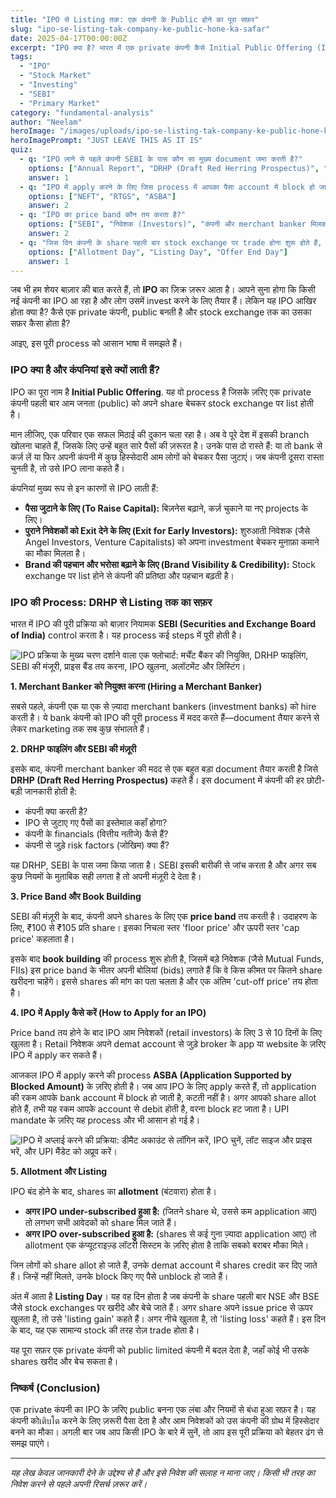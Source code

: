 ```yaml
---
title: "IPO से Listing तक: एक कंपनी के Public होने का पूरा सफ़र"
slug: "ipo-se-listing-tak-company-ke-public-hone-ka-safar"
date: 2025-04-17T00:00:00Z
excerpt: "IPO क्या है? भारत में एक private कंपनी कैसे Initial Public Offering (IPO) के ज़रिए stock exchange पर list होती है? जानिए पूरी process, DRHP से लेकर listing तक।"
tags:
  - "IPO"
  - "Stock Market"
  - "Investing"
  - "SEBI"
  - "Primary Market"
category: "fundamental-analysis"
author: "Neelam"
heroImage: "/images/uploads/ipo-se-listing-tak-company-ke-public-hone-ka-safar/hero-image.jpg"
heroImagePrompt: "JUST LEAVE THIS AS IT IS"
quiz:
  - q: "IPO लाने से पहले कंपनी SEBI के पास कौन सा मुख्य document जमा करती है?"
    options: ["Annual Report", "DRHP (Draft Red Herring Prospectus)", "Balance Sheet"]
    answer: 1
  - q: "IPO में apply करने के लिए जिस process में आपका पैसा account में block हो जाता है, उसे क्या कहते हैं?"
    options: ["NEFT", "RTGS", "ASBA"]
    answer: 2
  - q: "IPO का price band कौन तय करता है?"
    options: ["SEBI", "निवेशक (Investors)", "कंपनी और merchant banker मिलकर"]
    answer: 2
  - q: "जिस दिन कंपनी के share पहली बार stock exchange पर trade होना शुरू होते हैं, उसे क्या कहते हैं?"
    options: ["Allotment Day", "Listing Day", "Offer End Day"]
    answer: 1
---
```


जब भी हम शेयर बाज़ार की बात करते हैं, तो **IPO** का ज़िक्र ज़रूर आता है। आपने सुना होगा कि किसी नई कंपनी का IPO आ रहा है और लोग उसमें invest करने के लिए तैयार हैं। लेकिन यह IPO आखिर होता क्या है? कैसे एक private कंपनी, public बनती है और stock exchange तक का उसका सफ़र कैसा होता है?

आइए, इस पूरी process को आसान भाषा में समझते हैं।

### IPO क्या है और कंपनियां इसे क्यों लाती हैं?

IPO का पूरा नाम है **Initial Public Offering**. यह वो process है जिसके ज़रिए एक private कंपनी पहली बार आम जनता (public) को अपने share बेचकर stock exchange पर list होती है।

मान लीजिए, एक परिवार एक सफल मिठाई की दुकान चला रहा है। अब वे पूरे देश में इसकी branch खोलना चाहते हैं, जिसके लिए उन्हें बहुत सारे पैसों की ज़रूरत है। उनके पास दो रास्ते हैं: या तो bank से कर्ज़ लें या फिर अपनी कंपनी में कुछ हिस्सेदारी आम लोगों को बेचकर पैसा जुटाएं। जब कंपनी दूसरा रास्ता चुनती है, तो उसे IPO लाना कहते हैं।

कंपनियां मुख्य रूप से इन कारणों से IPO लाती हैं:
*   **पैसा जुटाने के लिए (To Raise Capital):** बिज़नेस बढ़ाने, कर्ज़ चुकाने या नए projects के लिए।
*   **पुराने निवेशकों को Exit देने के लिए (Exit for Early Investors):** शुरुआती निवेशक (जैसे Angel Investors, Venture Capitalists) को अपना investment बेचकर मुनाफ़ा कमाने का मौका मिलता है।
*   **Brand की पहचान और भरोसा बढ़ाने के लिए (Brand Visibility & Credibility):** Stock exchange पर list होने से कंपनी की प्रतिष्ठा और पहचान बढ़ती है।

### IPO की Process: DRHP से Listing तक का सफ़र

भारत में IPO की पूरी प्रक्रिया को बाज़ार नियामक **SEBI (Securities and Exchange Board of India)** control करता है। यह process कई steps में पूरी होती है।

![IPO प्रक्रिया के मुख्य चरण दर्शाने वाला एक फ्लोचार्ट: मर्चेंट बैंकर की नियुक्ति, DRHP फाइलिंग, SEBI की मंजूरी, प्राइस बैंड तय करना, IPO खुलना, अलॉटमेंट और लिस्टिंग।](/images/uploads/ipo-se-listing-tak-company-ke-public-hone-ka-safar/ipo-process-flowchart.png)

**1. Merchant Banker को नियुक्त करना (Hiring a Merchant Banker)**

सबसे पहले, कंपनी एक या एक से ज़्यादा merchant bankers (investment banks) को hire करती है। ये bank कंपनी को IPO की पूरी process में मदद करते हैं—document तैयार करने से लेकर marketing तक सब कुछ संभालते हैं।

**2. DRHP फाइलिंग और SEBI की मंज़ूरी**

इसके बाद, कंपनी merchant banker की मदद से एक बहुत बड़ा document तैयार करती है जिसे **DRHP (Draft Red Herring Prospectus)** कहते हैं। इस document में कंपनी की हर छोटी-बड़ी जानकारी होती है:
*   कंपनी क्या करती है?
*   IPO से जुटाए गए पैसों का इस्तेमाल कहाँ होगा?
*   कंपनी के financials (वित्तीय नतीजे) कैसे हैं?
*   कंपनी से जुड़े risk factors (जोखिम) क्या हैं?

यह DRHP, SEBI के पास जमा किया जाता है। SEBI इसकी बारीकी से जांच करता है और अगर सब कुछ नियमों के मुताबिक सही लगता है तो अपनी मंज़ूरी दे देता है।

**3. Price Band और Book Building**

SEBI की मंज़ूरी के बाद, कंपनी अपने shares के लिए एक **price band** तय करती है। उदाहरण के लिए, ₹100 से ₹105 प्रति share। इसका निचला स्तर 'floor price' और ऊपरी स्तर 'cap price' कहलाता है।

इसके बाद **book building** की process शुरू होती है, जिसमें बड़े निवेशक (जैसे Mutual Funds, FIIs) इस price band के भीतर अपनी बोलियां (bids) लगाते हैं कि वे किस कीमत पर कितने share खरीदना चाहेंगे। इससे shares की मांग का पता चलता है और एक अंतिम 'cut-off price' तय होता है।

**4. IPO में Apply कैसे करें (How to Apply for an IPO)**

Price band तय होने के बाद IPO आम निवेशकों (retail investors) के लिए 3 से 10 दिनों के लिए खुलता है। Retail निवेशक अपने demat account से जुड़े broker के app या website के ज़रिए IPO में apply कर सकते हैं।

आजकल IPO में apply करने की process **ASBA (Application Supported by Blocked Amount)** के ज़रिए होती है। जब आप IPO के लिए apply करते हैं, तो application की रकम आपके bank account में block हो जाती है, कटती नहीं है। अगर आपको share allot होते हैं, तभी यह रकम आपके account से debit होती है, वरना block हट जाता है। UPI mandate के ज़रिए यह process और भी आसान हो गई है।

![IPO में अप्लाई करने की प्रक्रिया: डीमैट अकाउंट से लॉगिन करें, IPO चुनें, लॉट साइज और प्राइस भरें, और UPI मैंडेट को अप्रूव करें।](/images/uploads/ipo-se-listing-tak-company-ke-public-hone-ka-safar/ipo-application-process.png)

**5. Allotment और Listing**

IPO बंद होने के बाद, shares का **allotment** (बंटवारा) होता है।

*   **अगर IPO under-subscribed हुआ है:** (जितने share थे, उससे कम application आए) तो लगभग सभी आवेदकों को share मिल जाते हैं।
*   **अगर IPO over-subscribed हुआ है:** (shares से कई गुना ज़्यादा application आए) तो allotment एक कंप्यूटराइज़्ड लॉटरी सिस्टम के ज़रिए होता है ताकि सबको बराबर मौका मिले।

जिन लोगों को share allot हो जाते हैं, उनके demat account में shares credit कर दिए जाते हैं। जिन्हें नहीं मिलते, उनके block किए गए पैसे unblock हो जाते हैं।

अंत में आता है **Listing Day**। यह वह दिन होता है जब कंपनी के share पहली बार NSE और BSE जैसे stock exchanges पर खरीदे और बेचे जाते हैं। अगर share अपने issue price से ऊपर खुलता है, तो उसे 'listing gain' कहते हैं। अगर नीचे खुलता है, तो 'listing loss' कहते हैं। इस दिन के बाद, यह एक सामान्य stock की तरह रोज़ trade होता है।

यह पूरा सफ़र एक private कंपनी को public limited कंपनी में बदल देता है, जहाँ कोई भी उसके shares खरीद और बेच सकता है।

### निष्कर्ष (Conclusion)

एक private कंपनी का IPO के ज़रिए public बनना एक लंबा और नियमों से बंधा हुआ सफ़र है। यह कंपनी कोเติบโต करने के लिए ज़रूरी पैसा देता है और आम निवेशकों को उस कंपनी की ग्रोथ में हिस्सेदार बनने का मौका। अगली बार जब आप किसी IPO के बारे में सुनें, तो आप इस पूरी प्रक्रिया को बेहतर ढंग से समझ पाएंगे।

---
*यह लेख केवल जानकारी देने के उद्देश्य से है और इसे निवेश की सलाह न माना जाए। किसी भी तरह का निवेश करने से पहले अपनी रिसर्च ज़रूर करें।*

